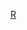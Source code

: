 {{Catnav|頁面分類|...|西班牙體育|西班牙足球|效力西班牙球會的球員}}
{{Catnav|頁面分類|...|各國足球|西班牙足球|效力西班牙球會的球員}}
{{Commonscat|Players of Real Sociedad}}

[[Category:效力西班牙球會的球員|R]]